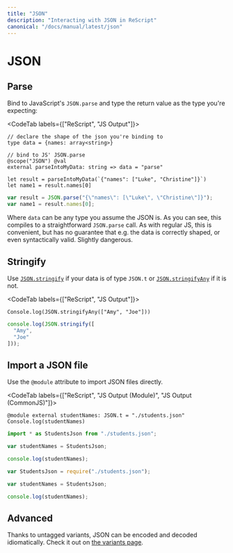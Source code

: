 ```yaml
---
title: "JSON"
description: "Interacting with JSON in ReScript"
canonical: "/docs/manual/latest/json"
---
```


# JSON

## Parse

Bind to JavaScript's `JSON.parse` and type the return value as the type you're expecting:

<CodeTab labels={["ReScript", "JS Output"]}>

```res example
// declare the shape of the json you're binding to
type data = {names: array<string>}

// bind to JS' JSON.parse
@scope("JSON") @val
external parseIntoMyData: string => data = "parse"

let result = parseIntoMyData(`{"names": ["Luke", "Christine"]}`)
let name1 = result.names[0]
```
```js
var result = JSON.parse("{\"names\": [\"Luke\", \"Christine\"]}");
var name1 = result.names[0];
```

</CodeTab>

Where `data` can be any type you assume the JSON is. As you can see, this compiles to a straightforward `JSON.parse` call. As with regular JS, this is convenient, but has no guarantee that e.g. the data is correctly shaped, or even syntactically valid. Slightly dangerous.

## Stringify

Use [`JSON.stringify`](api/core/json#value-stringify) if your data is of type `JSON.t` or [`JSON.stringifyAny`](api/core/json#value-stringifyAny) if it is not.

<CodeTab labels={["ReScript", "JS Output"]}>

```res example
Console.log(JSON.stringifyAny(["Amy", "Joe"]))
```
```js
console.log(JSON.stringify([
  "Amy",
  "Joe"
]));
```

</CodeTab>

## Import a JSON file

Use the `@module` attribute to import JSON files directly.

<CodeTab labels={["ReScript", "JS Output (Module)", "JS Output (CommonJS)"]}>

```res example
@module external studentNames: JSON.t = "./students.json"
Console.log(studentNames)
```
```js
import * as StudentsJson from "./students.json";

var studentNames = StudentsJson;

console.log(studentNames);
```
```js
var StudentsJson = require("./students.json");

var studentNames = StudentsJson;

console.log(studentNames);
```

</CodeTab>

## Advanced

Thanks to untagged variants, JSON can be encoded and decoded idiomatically. Check it out on [the variants page](variant#decoding-and-encoding-json-idiomatically).
